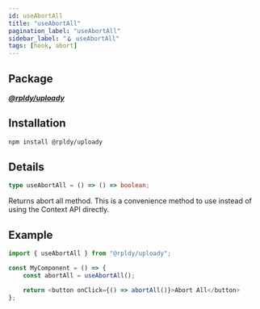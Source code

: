 ```yaml
---
id: useAbortAll
title: "useAbortAll"
pagination_label: "useAbortAll"
sidebar_label: "🪝 useAbortAll"
tags: [hook, abort]
---
```


## Package

**_[@rpldy/uploady](../../packages/rpldy-uploady)_**

## Installation

```bash npm2yarn
npm install @rpldy/uploady
```

## Details

```typescript
type useAbortAll = () => () => boolean;
```

Returns abort all method.
This is a convenience method to use instead of using the Context API directly.

## Example

```javascript
import { useAbortAll } from "@rpldy/uploady";

const MyComponent = () => {
    const abortAll = useAbortAll();

    return <button onClick={() => abortAll()}>Abort All</button>
};
```


